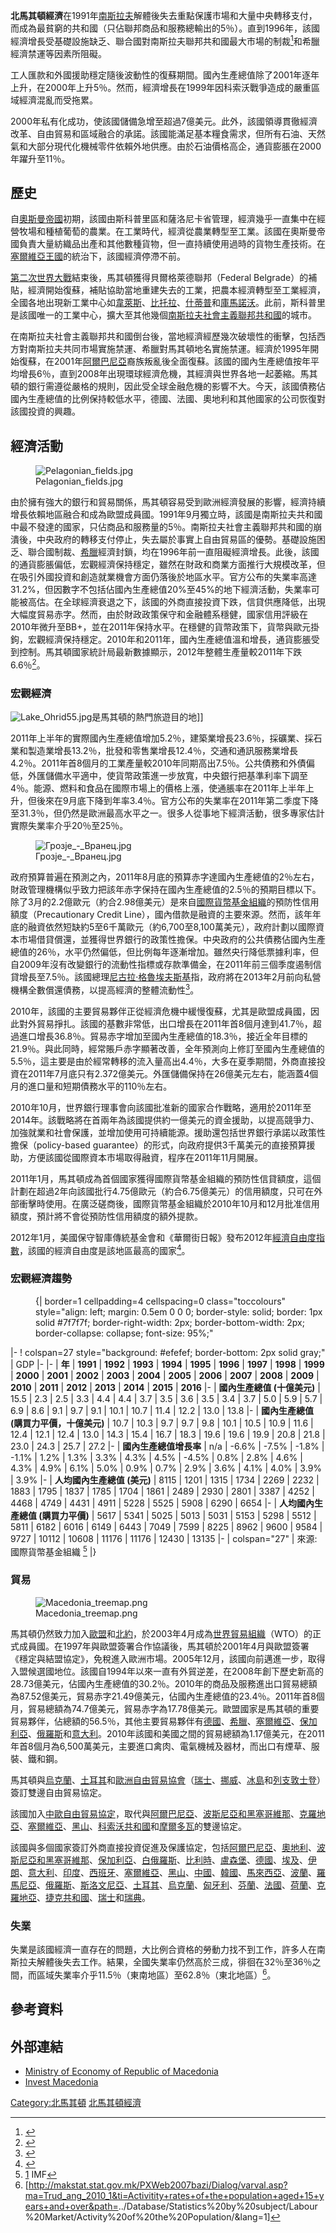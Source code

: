 {{Infobox economy
|country         = 北馬其頓
|image           = Sedishte na EU vo Skopje.JPG
|width           = 300
|caption         = [[斯科普里|斯科普里]]
|currency        = 1 [[馬其頓代納爾|馬其頓代納爾]] (MKD) = 100德尼
|year            =
|organs          = [[世界貿易組織|世界貿易組織]], [[歐洲安全與合作組織|歐洲安全與合作組織]]
|rank            = 126 (購買力平價, 2012年估計)
|gdp             = {{increase}}225.7億美元 (購買力平價, 2013年估計)
|growth          = {{increase}}3.1%(實際, 2013年估計)                
|per capita      = {{steady}}10,800美元 (購買力平價, 2013年估計)
|sectors         = 農業: 10.2%; 工業: 27.5%; 服務業: 62.3% (2013年估計)
|inflation       = {{decrease}}3.1% (消費者物價指數, 2013年估計)
|poverty         = {{increase}}30.4% (2011年)
|gini            = {{decrease}}39.2 (2011年)
|labor           = {{increase}}960,700 (2013年估計)
|occupations     = 農業: 18.8%; 工業: 27.5%; 服務業: 53.7% (2013年9月)
|unemployment    = {{decrease}}28.4% (2014年第1季)<ref>{{cite web|url=http://www.stat.gov.mk/PrikaziSoopstenie_en.aspx?rbrtxt=98|title=Active population|publisher=State Statistical Office of the Republic of Macedonia|date=|accessdate=2014-06-12|archive-date=2019-05-14|archive-url=https://web.archive.org/web/20190514084541/http://www.stat.gov.mk/PrikaziSoopstenie_en.aspx?rbrtxt=98|dead-url=no}}</ref>
|average gross salary = 每月31,429代納爾或691美元 (2014年5月)<ref>{{cite web|url=http://www.stat.gov.mk/PrikaziSoopstenie_en.aspx?rbrtxt=41|title=Average monthly gross wage paid per employee|publisher=State Statistical Office of the Republic of Macedonia|date=|accessdate=2014-07-30|archive-date=2018-12-26|archive-url=https://web.archive.org/web/20181226014346/http://www.stat.gov.mk/PrikaziSoopstenie_en.aspx?rbrtxt=41|dead-url=no}}</ref>
|average net salary   = 每月21,483代納爾或472美元 (2014年5月)<ref>{{cite web|url=http://www.stat.gov.mk/PrikaziSoopstenie_en.aspx?rbrtxt=40|title=Average monthly net wage paid per employee|publisher=State Statistical Office of the Republic of Macedonia|date=|accessdate=2014-07-30|archive-date=2018-12-26|archive-url=https://web.archive.org/web/20181226014438/http://www.stat.gov.mk/PrikaziSoopstenie_en.aspx?rbrtxt=40%20|dead-url=no}}</ref>
|industries      = 食品加工、飲料、紡織、化工、鐵、鋼、水泥、能源、藥物
|edbr= 25th<ref>{{cite web|title=Ease of Doing Business in Macedonia|url=http://doingbusiness.org/data/exploreeconomies/macedonia-fyr/|work=Doing Business 2014|publisher=[[World_Bank_Group|World Bank Group]]|accessdate=2013-12-01|archive-date=2013-12-03|archive-url=https://web.archive.org/web/20131203001525/http://doingbusiness.org/data/exploreeconomies/macedonia-fyr/|dead-url=yes}}</ref>
|exports         = {{increase}}42.67億美元 (2013年估計)
|export-goods    = 食品、飲料、煙草、紡織品、雜製成品、鐵、鋼、汽車零件
|export-partners = {{flag|Germany}} 36.9% <br/> {{flag|Bulgaria}} 7.6% <br/> {{flag|Italy}} 6.5% <br/> {{flag|Kosovo}} 6.5%  <br/> {{flag|Serbia}} 6.3%  <br/> {{flag|Greece}} 5.0% (2012年估計)
|imports         = {{decrease}}66億美元 (2013年估計) 
|import-goods    = 機械設備、汽車、化工、能源、食品
|import-partners = {{flag|United Kingdom}} 11.0% <br/> {{flag|Greece}} 10.6% <br/> {{flag|Germany}} 10.5% <br/> {{flag|Serbia}} 7.9% <br/> {{flag|Italy}} 6.5% <br/> {{flag|China}} 5.8% <br/> {{flag|Bulgaria}} 5.5% <br/> {{flag|Turkey}} 4.8% (2012年估計)
|FDI             = {{increase}}46.95億美元 (2013年12月31日估計)
|gross external debt = {{increase}}74.51億美元 (2013年12月31日)
|debt            = 國內生產總值的34.3% (2013年估計)
|revenue         = {{increase}}32.2億美元 (2013年估計)
|expenditure     = 36.56億美元 (2013年估計)
|deficit         = 國內生產總值的-4.1% (2013年估計)
|aid             =
|credit          = [[標準普爾|標準普爾]]:<ref>{{cite web |title=Sovereigns rating list |publisher=Standard & Poor's |url=http://www.standardandpoors.com/ratings/sovereigns/ratings-list/en/eu/;jsessionid=k1FKTWWXhvYrxdVvhTSP0zbLLC9PLG1F1RP4T5ZxHnNjGQw624vw!1264516119?subSectorCode=39&start=50&range=50 |accessdate=28 March 2014 |deadurl=yes |archiveurl=https://web.archive.org/web/20120329043050/http://www.standardandpoors.com/ratings/sovereigns/ratings-list/en/eu/;jsessionid=k1FKTWWXhvYrxdVvhTSP0zbLLC9PLG1F1RP4T5ZxHnNjGQw624vw!1264516119?subSectorCode=39&start=50&range=50 |archivedate=2012年3月29日 }}</ref><br/>BB-(國內)<br/>BB-(國外)<br/>BB(T&C評估)<br/>展望:穩定<ref name=guardian>{{cite news |title=How Fitch, Moody's and S&P rate each country's credit rating |date=15 April 2011 |first1=Simon |last1=Rogers |first2=Ami |last2=Sedghi |work=The Guardian |url=http://www.guardian.co.uk/news/datablog/2010/apr/30/credit-ratings-country-fitch-moodys-standard |accessdate=31 May 2011 |archive-date=2018-12-25 |archive-url=https://web.archive.org/web/20181225135420/https://www.theguardian.com/news/datablog/2010/apr/30/credit-ratings-country-fitch-moodys-standard+ |dead-url=no }}</ref><br/>[[惠譽國際|惠譽國際]]:<ref name=guardian/><br/>BB+<br/>展望:穩定
|reserves        = {{increase}}$2.906 billion (2013年12月31日)
|cianame         = mk
|spelling        =
}}
'''北馬其頓經濟'''在1991年[[南斯拉夫|南斯拉夫]]解體後失去重點保護市場和大量中央轉移支付，而成為最貧窮的共和國（只佔聯邦商品和服務總輸出的5％）。直到1996年，該國經濟增長受基礎設施缺乏、聯合國對南斯拉夫聯邦共和國最大市場的制裁<ref name=" World Bank and International Financial Corporation ">{{cite web|url= http://www.doingbusiness.org/data/exploreeconomies/macedonia,-fyr/|title= Doing Business in Macedonia, FYR 2013|publisher= World Bank|accessdate= 2012-10-21|deadurl= yes|archiveurl= https://web.archive.org/web/20121023080905/http://www.doingbusiness.org/data/exploreeconomies/macedonia,-fyr/|archivedate= 2012-10-23}}</ref>和希臘經濟禁運等因素所阻礙。
 
工人匯款和外國援助穩定隨後波動性的復蘇期間。國內生產總值除了2001年逐年上升，在2000年上升5％。然而，經濟增長在1999年因科索沃戰爭造成的嚴重區域經濟混亂而受拖累。
 
2000年私有化成功，使該國儲備急增至超過7億美元。此外，該國領導貫徹經濟改革、自由貿易和區域融合的承諾。該國能滿足基本糧食需求，但所有石油、天然氣和大部分現代化機械零件依賴外地供應。由於石油價格高企，通貨膨脹在2000年躍升至11％。

==歷史==

自[[奧斯曼帝國|奧斯曼帝國]]初期，該國由斯科普里區和薩洛尼卡省管理，經濟幾乎一直集中在經營牧場和種植葡萄的農業。在工業時代，經濟從農業轉型至工業。該國在奧斯曼帝國負責大量紡織品出產和其他數種貨物，但一直持續使用過時的貨物生產技術。在[[塞爾維亞王國_(近代)|塞爾維亞王國]]的統治下，該國經濟停滯不前。

[[第二次世界大戰|第二次世界大戰]]結束後，馬其頓獲得貝爾格萊德聯邦（Federal Belgrade）的補貼，經濟開始復蘇，補貼協助當地重建失去的工業，把農本經濟轉型至工業經濟，全國各地出現新工業中心如[[韋萊斯|韋萊斯]]、[[比托拉|比托拉]]、[[什蒂普|什蒂普]]和[[庫馬諾沃|庫馬諾沃]]。此前，斯科普里是該國唯一的工業中心，擴大至其他幾個[[南斯拉夫社會主義聯邦共和國|南斯拉夫社會主義聯邦共和國]]的城市。

在南斯拉夫社會主義聯邦共和國倒台後，當地經濟經歷幾次破壞性的衝擊，包括西方對南斯拉夫共同市場實施禁運、希臘對馬其頓地名實施禁運。經濟於1995年開始復蘇，在2001年[[阿爾巴尼亞|阿爾巴尼亞]]裔族叛亂後全面復蘇。該國的國內生產總值按年平均增長6％，直到2008年出現環球經濟危機，其經濟與世界各地一起萎縮。馬其頓的銀行需遵從嚴格的規則，因此受全球金融危機的影響不大。今天，該國債務佔國內生產總值的比例保持較低水平，德國、法國、奧地利和其他國家的公司恢復對該國投資的興趣。

==經濟活動==
[[File:Pelagonian_fields.jpg|thumbnail]]

由於擁有強大的銀行和貿易關係，馬其頓容易受到歐洲經濟發展的影響，經濟持續增長依賴地區融合和成為歐盟成員國。1991年9月獨立時，該國是南斯拉夫共和國中最不發達的國家，只佔商品和服務量的5％。南斯拉夫社會主義聯邦共和國的崩潰後，中央政府的轉移支付停止，失去屬於事實上自由貿易區的優勢。基礎設施困乏、聯合國制裁、[[希臘|希臘]]經濟封鎖，均在1996年前一直阻礙經濟增長。此後，該國的通貨膨脹偏低，宏觀經濟保持穩定，雖然在財政和商業方面推行大規模改革，但在吸引外國投資和創造就業機會方面仍落後於地區水平。官方公布的失業率高達31.2%，但因數字不包括佔國內生產總值20%至45%的地下經濟活動，失業率可能被高估。在全球經濟衰退之下，該國的外商直接投資下跌，信貸供應降低，出現大幅度貿易赤字。然而，由於財政政策保守和金融體系穩健，國家信用評級在2010年微升至BB+，並在2011年保持水平。在穩健的貨幣政策下，貨幣與歐元掛鉤，宏觀經濟保持穩定。2010年和2011年，國內生產總值溫和增長，通貨膨脹受到控制。馬其頓國家統計局最新數據顯示，2012年整體生產量較2011年下跌6.6％<ref>{{Cite web |url=http://www.balkaninsight.com/en/article/macedonian-industrial-output-drops-for-entire-year |title=存档副本 |accessdate=2014-08-11 |archive-date=2014-08-11 |archive-url=https://web.archive.org/web/20140811063116/http://www.balkaninsight.com/en/article/macedonian-industrial-output-drops-for-entire-year |dead-url=no }}</ref>。

===宏觀經濟===
[[File:Lake_Ohrid55.jpg|thumbnail]]是馬其頓的熱門旅遊目的地]]

2011年上半年的實際國內生產總值增加5.2％，建築業增長23.6％，採礦業、採石業和製造業增長13.2％，批發和零售業增長12.4％，交通和通訊服務業增長4.2％。2011年首8個月的工業產量較2010年同期高出7.5％。公共債務和外債偏低，外匯儲備水平適中，使貨幣政策進一步放寬，中央銀行把基準利率下調至4％。能源、燃料和食品在國際市場上的價格上漲，使通脹率在2011年上半年上升，但後來在9月底下降到年率3.4％。官方公布的失業率在2011年第二季度下降至31.3％，但仍然是歐洲最高水平之一。很多人從事地下經濟活動，很多專家估計實際失業率介乎20％至25％。

[[File:Грозје_-_Вранец.jpg|thumbnail]]

政府預算普遍在預測之內，2011年8月底的預算赤字達國內生產總值的2％左右，財政管理機構似乎致力把該年赤字保持在國內生產總值的2.5％的預期目標以下。除了3月的2.2億歐元（約合2.98億美元）是來自[[國際貨幣基金組織|國際貨幣基金組織]]的預防性信用額度（Precautionary Credit Line），國內借款是融資的主要來源。然而，該年年底的融資依然短缺約5至6千萬歐元（約6,700至8,100萬美元），政府計劃以國際資本市場借貸償還，並獲得世界銀行的政策性擔保。中央政府的公共債務佔國內生產總值的26％，水平仍然偏低，但比例每年逐漸增加。雖然央行降低票據利率，但自2009年沒有改變銀行的流動性指標或存款準備金，在2011年前三個季度遏制信貸增長至7.5％。該國總理[[尼古拉·格魯埃夫斯基|尼古拉·格魯埃夫斯基]]指，政府將在2013年2月前向私營機構全數償還債務，以提高經濟的整體流動性<ref>{{Cite web |url=http://www.balkaninsight.com/en/article/pm-macedonia-to-repay-debt-to-companies |title=存档副本 |accessdate=2014-08-11 |archive-date=2014-08-11 |archive-url=https://web.archive.org/web/20140811054052/http://www.balkaninsight.com/en/article/pm-macedonia-to-repay-debt-to-companies |dead-url=no }}</ref>。
 
2010年，該國的主要貿易夥伴正從經濟危機中緩慢復蘇，尤其是歐盟成員國，因此對外貿易掙扎。該國的基數非常低，出口增長在2011年首8個月達到41.7％，超過進口增長36.8％。貿易赤字增加至國內生產總值的18.3％，接近全年目標的21.9％。與此同時，經常賬戶赤字顯著改善，全年預測向上修訂至國內生產總值的5.5％，這主要是由於經常轉移的流入量高出4.4％，大多在夏季期間，外商直接投資在2011年7月底只有2.372億美元。外匯儲備保持在26億美元左右，能涵蓋4個月的進口量和短期債務水平的110％左右。
 
2010年10月，世界銀行理事會向該國批准新的國家合作戰略，適用於2011年至2014年。該戰略將在首兩年為該國提供約一億美元的資金援助，以提高競爭力、加強就業和社會保護，並增加使用可持續能源。援助還包括世界銀行承諾以政策性擔保（policy-based guarantee）的形式，向政府提供3千萬美元的直接預算援助，方便該國從國際資本市場取得融資，程序在2011年11月開展。
 
2011年1月，馬其頓成為首個國家獲得國際貨幣基金組織的預防性信貸額度，這個計劃在超過2年向該國批行4.75億歐元（約合6.75億美元）的信用額度，只可在外部衝擊時使用。在廣泛磋商後，國際貨幣基金組織於2010年10月和12月批准信用額度，預計將不會從預防性信用額度的額外提款。
 
2012年1月，美國保守智庫傳統基金會和《華爾街日報》發布2012年[[經濟自由度指數|經濟自由度指數]]，該國的經濟自由度是該地區最高的國家<ref>{{Cite web |url=http://www.balkaninsight.com/en/article/serbia-bosnia-rank-low-on-economic-freedom-index |title=存档副本 |accessdate=2014-08-11 |archive-date=2014-08-11 |archive-url=https://web.archive.org/web/20140811070422/http://www.balkaninsight.com/en/article/serbia-bosnia-rank-low-on-economic-freedom-index |dead-url=no }}</ref>。

===宏觀經濟趨勢===
:{| border=1 cellpadding=4 cellspacing=0 class="toccolours" style="align: left; margin: 0.5em 0 0 0; border-style: solid; border: 1px solid #7f7f7f; border-right-width: 2px; border-bottom-width: 2px; border-collapse: collapse; font-size: 95%;"
|-
! colspan=27 style="background: #efefef; border-bottom: 2px solid gray;" | GDP
|-
|-
| '''年'''
| '''1991'''
| '''1992'''
| '''1993'''
| '''1994'''
| '''1995'''
| '''1996'''
| '''1997'''
| '''1998'''
| '''1999'''
| '''2000'''
| '''2001'''
| '''2002'''
| '''2003'''
| '''2004'''
| '''2005'''
| '''2006'''
| '''2007'''
| '''2008'''
| '''2009'''
| '''2010'''
| '''2011'''
| '''2012'''
| '''2013'''
| '''2014'''
| '''2015'''
| '''2016'''
|-
| '''國內生產總值 (十億美元)'''
| 15.5
| 2.3
| 2.5
| 3.3
| 4.4
| 4.4
| 3.7
| 3.5
| 3.6
| 3.5
| 3.4
| 3.7
| 5.0
| 5.9
| 5.7
| 6.9
| 8.6
| 9.1
| 9.7
| 9.1
| 10.1
| 10.7
| 11.4
| 12.2
| 13.0
| 13.8
|-
| '''國內生產總值 (購買力平價，十億美元)'''
| 10.7
| 10.3
| 9.7
| 9.7
| 9.8
| 10.1
| 10.5
| 10.9
| 11.6
| 12.4
| 12.1
| 12.4
| 13.0
| 14.3
| 15.4
| 16.7
| 18.3
| 19.6
| 19.6
| 19.9
| 20.8
| 21.8
| 23.0
| 24.3
| 25.7
| 27.2
|-
| '''國內生產總值增長率'''
| n/a
| -6.6%
| -7.5%
| -1.8%
| -1.1%
| 1.2%
| 1.3%
| 3.3%
| 4.3%
| 4.5%
| -4.5%
| 0.8%
| 2.8%
| 4.6%
| 4.3%
| 4.9%
| 6.1%
| 5.0%
| 0.9%
| 0.7%
| 2.9%
| 3.6%
| 4.1%
| 4.0%
| 3.9%
| 3.9%
|-
| '''人均國內生產總值 (美元)'''
| 8115
| 1201
| 1315
| 1734
| 2269
| 2232
| 1883
| 1795
| 1837
| 1785
| 1704
| 1861
| 2489
| 2930
| 2801
| 3387
| 4252
| 4468
| 4749
| 4431
| 4911
| 5228
| 5525
| 5908
| 6290
| 6654
|-
| '''人均國內生產總值 (購買力平價)'''
| 5617
| 5341
| 5025
| 5013
| 5031
| 5153
| 5298
| 5512
| 5811
| 6182
| 6016
| 6149
| 6443
| 7049
| 7599 
| 8225
| 8962
| 9600
| 9584
| 9727
| 10112
| 10608
| 11176
| 11176
| 12430
| 13135
|-
| colspan="27" | 來源:國際貨幣基金組織 <ref>[http://www.imf.org/external/pubs/ft/weo/2011/01/weodata/weorept.aspx?pr.x=60&pr.y=10&sy=1991&ey=2016&scsm=1&ssd=1&sort=country&ds=.&br=1&c=962&s=NGDP_RPCH%2CNGDPD%2CNGDPDPC%2CPPPGDP%2CPPPPC&grp=0&a=] {{Wayback|url=http://www.imf.org/external/pubs/ft/weo/2011/01/weodata/weorept.aspx?pr.x=60&pr.y=10&sy=1991&ey=2016&scsm=1&ssd=1&sort=country&ds=.&br=1&c=962&s=NGDP_RPCH%2CNGDPD%2CNGDPDPC%2CPPPGDP%2CPPPPC&grp=0&a= |date=20140704123829 }} IMF</ref>
|}

===貿易===
[[File:Macedonia_treemap.png|thumb]]

馬其頓仍然致力加入[[歐盟|歐盟]]和[[北約|北約]]，於2003年4月成為[[世界貿易組織|世界貿易組織]]（WTO）的正式成員國。在1997年與歐盟簽署合作協議後，馬其頓於2001年4月與歐盟簽署《穩定與結盟協定》，免稅進入歐洲市場。2005年12月，該國向前邁進一步，取得入盟候選國地位。該國自1994年以來一直有外貿逆差，在2008年創下歷史新高的28.73億美元，佔國內生產總值的30.2％。2010年的商品及服務進出口貿易總額為87.52億美元，貿易赤字21.49億美元，佔國內生產總值的23.4％。2011年首8個月，貿易總額為74.7億美元，貿易赤字為17.78億美元。歐盟國家是馬其頓的重要貿易夥伴，佔總額的56.5％，其他主要貿易夥伴有[[德國|德國]]、[[希臘|希臘]]、[[塞爾維亞|塞爾維亞]]、[[保加利亞|保加利亞]]、[[俄羅斯|俄羅斯]]和[[意大利|意大利]]。2010年該國和美國之間的貿易總額為1.17億美元，在2011年首8個月為6,500萬美元，主要進口禽肉、電氣機械及器材，而出口有煙草、服裝、鐵和鋼。
 
馬其頓與[[烏克蘭|烏克蘭]]、[[土耳其|土耳其]]和[[歐洲自由貿易協會|歐洲自由貿易協會]]（[[瑞士|瑞士]]、[[挪威|挪威]]、[[冰島|冰島]]和[[列支敦士登|列支敦士登]]）簽訂雙邊自由貿易協定。

該國加入[[中歐自由貿易協定|中歐自由貿易協定]]，取代與[[阿爾巴尼亞|阿爾巴尼亞]]、[[波斯尼亞和黑塞哥維那|波斯尼亞和黑塞哥維那]]、[[克羅地亞|克羅地亞]]、[[塞爾維亞|塞爾維亞]]、[[黑山|黑山]]、[[科索沃共和國|科索沃共和國]]和[[摩爾多瓦|摩爾多瓦]]的雙邊協定。

該國與多個國家簽訂外商直接投資促進及保護協定，包括[[阿爾巴尼亞|阿爾巴尼亞]]、[[奧地利|奧地利]]、[[波斯尼亞和黑塞哥維那|波斯尼亞和黑塞哥維那]]、[[保加利亞|保加利亞]]、[[白俄羅斯|白俄羅斯]]、[[比利時|比利時]]、[[盧森堡|盧森堡]]、[[德國|德國]]、[[埃及|埃及]]、[[伊朗|伊朗]]、[[意大利|意大利]]、[[印度|印度]]、[[西班牙|西班牙]]、[[塞爾維亞|塞爾維亞]]、[[黑山|黑山]]、[[中國|中國]]、[[韓國|韓國]]、[[馬來西亞|馬來西亞]]、[[波蘭|波蘭]]、[[羅馬尼亞|羅馬尼亞]]、[[俄羅斯|俄羅斯]]、[[斯洛文尼亞|斯洛文尼亞]]、[[土耳其|土耳其]]、[[烏克蘭|烏克蘭]]、[[匈牙利|匈牙利]]、[[芬蘭|芬蘭]]、[[法國|法國]]、[[荷蘭|荷蘭]]、[[克羅地亞|克羅地亞]]、[[捷克共和國|捷克共和國]]、[[瑞士|瑞士]]和[[瑞典|瑞典]]。

===失業===
失業是該國經濟一直存在的問題，大比例合資格的勞動力找不到工作，許多人在南斯拉夫解體後失去工作。結果，全國失業率仍然高於三成，徘徊在32％至36％之間，而區域失業率介乎11.5％（東南地區）至62.8％（東北地區）<ref name="MakStat">[http://makstat.stat.gov.mk/PXWeb2007bazi/Dialog/varval.asp?ma=Trud_ang_2010_1&ti=Activitity+rates+of+the+population+aged+15+years+and+over&path=../Database/Statistics%20by%20subject/Labour%20Market/Activity%20of%20the%20Population/&lang=1]{{dead link|date=2018年5月 |bot=InternetArchiveBot |fix-attempted=yes }}</ref>。

==參考資料==
{{Portal|马其顿}}
{{Portal|经济}}
{{Reflist|2}}

==外部連結==
{{Commons category|Economy of the Republic of Macedonia}}
*[https://web.archive.org/web/20130823192715/http://www.economy.gov.mk/EN/ Ministry of Economy of Republic of Macedonia]
*[http://www.investinmacedonia.com/ Invest Macedonia] {{Wayback|url=http://www.investinmacedonia.com/ |date=20140807142638 }}

{{歐洲題目|經濟}}
[[Category:北馬其頓|Category:北馬其頓]]
[[Category:北馬其頓經濟|]]